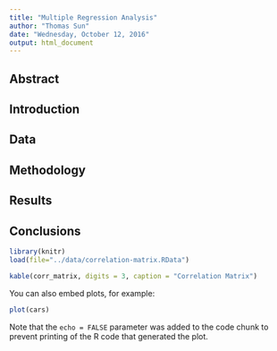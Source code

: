 ```yaml
---
title: "Multiple Regression Analysis"
author: "Thomas Sun"
date: "Wednesday, October 12, 2016"
output: html_document
---
```


## Abstract

## Introduction

## Data

## Methodology

## Results

## Conclusions

```r
library(knitr)
load(file="../data/correlation-matrix.RData")

kable(corr_matrix, digits = 3, caption = "Correlation Matrix")

```

You can also embed plots, for example:

```r
plot(cars)
```

Note that the `echo = FALSE` parameter was added to the code chunk to prevent printing of the R code that generated the plot.
